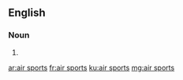==English==

===Noun===
{{head|en|plural}}

# {{plural of|air sport|lang=en|nocat=1}}

[[ar:air sports]]
[[fr:air sports]]
[[ku:air sports]]
[[mg:air sports]]